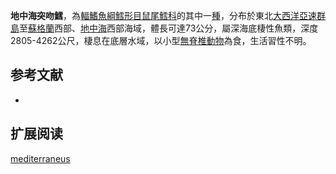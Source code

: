 {{Speciesbox
| name = 地中海突吻鱈
| status = NE
| status_system = iucn3.1
| trend = unknow
| genus = Coryphaenoides
| species = mediterraneus
| authority = [[Giglioli|Giglioli]], 1893
| synonyms = *''Chalinura mediterranea'',Giglioli, 1893
}}
'''地中海突吻鱈'''，為[[輻鰭魚綱|輻鰭魚綱]][[鱈形目|鱈形目]][[鼠尾鱈科|鼠尾鱈科]]的其中一[[種|種]]，分布於東北[[大西洋|大西洋]][[亞速群島|亞速群島]]至[[蘇格蘭|蘇格蘭]]西部、[[地中海|地中海]]西部海域，體長可達73公分，屬深海底棲性魚類，深度2805-4262公尺，棲息在底層水域，以小型[[無脊椎動物|無脊椎動物]]為食，生活習性不明。

==参考文献==
*{{FishBase_species|genus=Coryphaenoides|species=mediterraneus|year=2015|month=12}}

== 扩展阅读 ==
{{refbegin}}
{{wikispecies-inline|Coryphaenoides mediterraneus|地中海突吻鱈}}
{{refend}}
{{Taxonbar|from=Q2005021}}

[[Category:突吻鱈屬|mediterraneus]]


{{鱈形目小作品}}